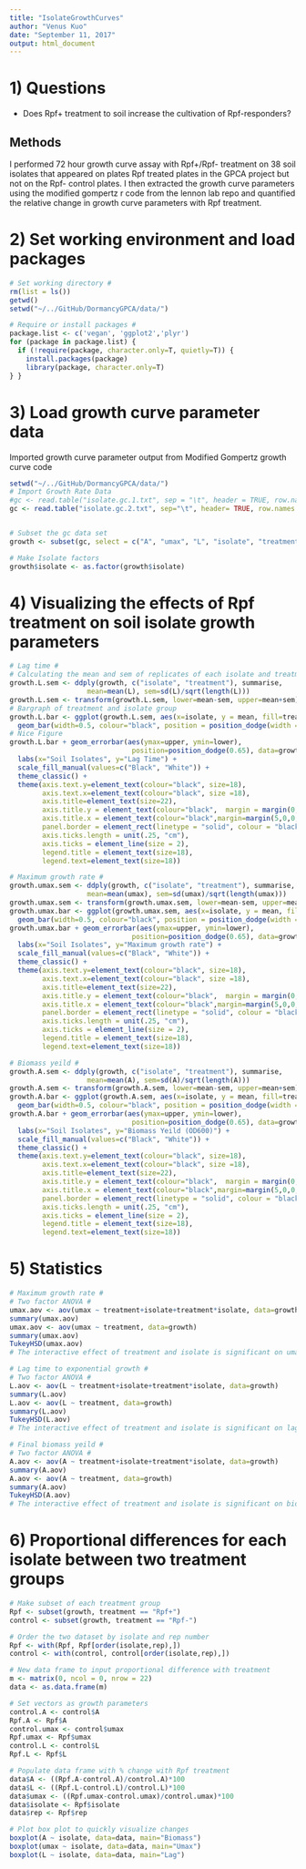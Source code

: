 ```yaml
---
title: "IsolateGrowthCurves"
author: "Venus Kuo"
date: "September 11, 2017"
output: html_document
---
```


# 1) Questions

- Does Rpf+ treatment to soil increase the cultivation of Rpf-responders? 

## Methods

I performed 72 hour growth curve assay with Rpf+/Rpf- treatment on 38 soil isolates that appeared on plates Rpf treated plates in the GPCA project but not on the Rpf- control plates. I then extracted the growth curve parameters using the modified gompertz r code from the lennon lab repo and quantified the relative change in growth curve parameters with Rpf treatment.


# 2) Set working environment and load packages

```r
# Set working directory #
rm(list = ls())
getwd()
setwd("~/../GitHub/DormancyGPCA/data/")

# Require or install packages #
package.list <- c('vegan', 'ggplot2','plyr') 
for (package in package.list) {
  if (!require(package, character.only=T, quietly=T)) { 
    install.packages(package)
    library(package, character.only=T)
} }
```


# 3) Load growth curve parameter data 

Imported growth curve parameter output from Modified Gompertz growth curve code

```r
setwd("~/../GitHub/DormancyGPCA/data/")
# Import Growth Rate Data 
#gc <- read.table("isolate.gc.1.txt", sep = "\t", header = TRUE, row.names = 1)
gc <- read.table("isolate.gc.2.txt", sep="\t", header= TRUE, row.names = 1)


# Subset the gc data set
growth <- subset(gc, select = c("A", "umax", "L", "isolate", "treatment", "rep"))

# Make Isolate factors 
growth$isolate <- as.factor(growth$isolate)
```


# 4) Visualizing the effects of Rpf treatment on soil isolate growth parameters

```r
# Lag time # 
# Calculating the mean and sem of replicates of each isolate and treatment group 
growth.L.sem <- ddply(growth, c("isolate", "treatment"), summarise, 
                   mean=mean(L), sem=sd(L)/sqrt(length(L)))
growth.L.sem <- transform(growth.L.sem, lower=mean-sem, upper=mean+sem) 
# Bargraph of treatment and isolate group 
growth.L.bar <- ggplot(growth.L.sem, aes(x=isolate, y = mean, fill=treatment)) + 
  geom_bar(width=0.5, colour="black", position = position_dodge(width = 0.65), stat = "identity", size=1)  
# Nice Figure
growth.L.bar + geom_errorbar(aes(ymax=upper, ymin=lower),
                              position=position_dodge(0.65), data=growth.L.sem, width = 0.2, size = 1) +
  labs(x="Soil Isolates", y="Lag Time") +
  scale_fill_manual(values=c("Black", "White")) +
  theme_classic() +
  theme(axis.text.y=element_text(colour="black", size=18),
        axis.text.x=element_text(colour="black", size =18),
        axis.title=element_text(size=22),
        axis.title.y = element_text(colour="black",  margin = margin(0,10,0,10)),
        axis.title.x = element_text(colour="black",margin=margin(5,0,0,0)),
        panel.border = element_rect(linetype = "solid", colour = "black", size=3, fill=NA),
        axis.ticks.length = unit(.25, "cm"),
        axis.ticks = element_line(size = 2),
        legend.title = element_text(size=18),
        legend.text=element_text(size=18))

# Maximum growth rate # 
growth.umax.sem <- ddply(growth, c("isolate", "treatment"), summarise, 
                   mean=mean(umax), sem=sd(umax)/sqrt(length(umax)))
growth.umax.sem <- transform(growth.umax.sem, lower=mean-sem, upper=mean+sem) 
growth.umax.bar <- ggplot(growth.umax.sem, aes(x=isolate, y = mean, fill=treatment)) + 
  geom_bar(width=0.5, colour="black", position = position_dodge(width = 0.65), stat = "identity", size=1)  
growth.umax.bar + geom_errorbar(aes(ymax=upper, ymin=lower),
                              position=position_dodge(0.65), data=growth.umax.sem, width = 0.2, size = 1) +
  labs(x="Soil Isolates", y="Maximum growth rate") +
  scale_fill_manual(values=c("Black", "White")) +
  theme_classic() +
  theme(axis.text.y=element_text(colour="black", size=18),
        axis.text.x=element_text(colour="black", size =18),
        axis.title=element_text(size=22),
        axis.title.y = element_text(colour="black",  margin = margin(0,10,0,10)),
        axis.title.x = element_text(colour="black",margin=margin(5,0,0,0)),
        panel.border = element_rect(linetype = "solid", colour = "black", size=3, fill=NA),
        axis.ticks.length = unit(.25, "cm"),
        axis.ticks = element_line(size = 2),
        legend.title = element_text(size=18),
        legend.text=element_text(size=18))

# Biomass yeild # 
growth.A.sem <- ddply(growth, c("isolate", "treatment"), summarise, 
                   mean=mean(A), sem=sd(A)/sqrt(length(A)))
growth.A.sem <- transform(growth.A.sem, lower=mean-sem, upper=mean+sem) 
growth.A.bar <- ggplot(growth.A.sem, aes(x=isolate, y = mean, fill=treatment)) + 
  geom_bar(width=0.5, colour="black", position = position_dodge(width = 0.65), stat = "identity", size=1)  
growth.A.bar + geom_errorbar(aes(ymax=upper, ymin=lower),
                              position=position_dodge(0.65), data=growth.A.sem, width = 0.2, size = 1) +
  labs(x="Soil Isolates", y="Biomass Yeild (OD600)") +
  scale_fill_manual(values=c("Black", "White")) +
  theme_classic() +
  theme(axis.text.y=element_text(colour="black", size=18),
        axis.text.x=element_text(colour="black", size =18),
        axis.title=element_text(size=22),
        axis.title.y = element_text(colour="black",  margin = margin(0,10,0,10)),
        axis.title.x = element_text(colour="black",margin=margin(5,0,0,0)),
        panel.border = element_rect(linetype = "solid", colour = "black", size=3, fill=NA),
        axis.ticks.length = unit(.25, "cm"),
        axis.ticks = element_line(size = 2),
        legend.title = element_text(size=18),
        legend.text=element_text(size=18))
```


# 5) Statistics

```r
# Maximum growth rate # 
# Two factor ANOVA # 
umax.aov <- aov(umax ~ treatment+isolate+treatment*isolate, data=growth)
summary(umax.aov)
umax.aov <- aov(umax ~ treatment, data=growth)
summary(umax.aov)
TukeyHSD(umax.aov)
# The interactive effect of treatment and isolate is significant on umax F5,36 = 36.46, p < 0.0001 #

# Lag time to exponential growth # 
# Two factor ANOVA # 
L.aov <- aov(L ~ treatment+isolate+treatment*isolate, data=growth)
summary(L.aov)
L.aov <- aov(L ~ treatment, data=growth)
summary(L.aov)
TukeyHSD(L.aov)
# The interactive effect of treatment and isolate is significant on lag time F5,36 = 9.226, p < 0.001 #

# Final biomass yeild # 
# Two factor ANOVA # 
A.aov <- aov(A ~ treatment+isolate+treatment*isolate, data=growth)
summary(A.aov)
A.aov <- aov(A ~ treatment, data=growth)
summary(A.aov)
TukeyHSD(A.aov)
# The interactive effect of treatment and isolate is significant on biomass yeild F5,36 = 4.056, p = 0.005 #
```


# 6) Proportional differences for each isolate between two treatment groups # 

```r
# Make subset of each treatment group
Rpf <- subset(growth, treatment == "Rpf+")
control <- subset(growth, treatment == "Rpf-")

# Order the two dataset by isolate and rep number 
Rpf <- with(Rpf, Rpf[order(isolate,rep),])
control <- with(control, control[order(isolate,rep),])

# New data frame to input proportional difference with treatment
m <- matrix(0, ncol = 0, nrow = 22)
data <- as.data.frame(m)

# Set vectors as growth parameters 
control.A <- control$A
Rpf.A <- Rpf$A
control.umax <- control$umax
Rpf.umax <- Rpf$umax
control.L <- control$L
Rpf.L <- Rpf$L

# Populate data frame with % change with Rpf treatment
data$A <- ((Rpf.A-control.A)/control.A)*100
data$L <- ((Rpf.L-control.L)/control.L)*100
data$umax <- ((Rpf.umax-control.umax)/control.umax)*100
data$isolate <- Rpf$isolate
data$rep <- Rpf$rep

# Plot box plot to quickly visualize changes
boxplot(A ~ isolate, data=data, main="Biomass")
boxplot(umax ~ isolate, data=data, main="Umax")
boxplot(L ~ isolate, data=data, main="Lag")

```







